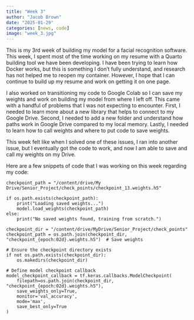 ```yaml
---
title: "Week 3"
author: "Jacob Brown"
date: "2025-01-29"
categories: [news, code]
image: "week_3.jpg"
---
```


This is my 3rd week of building my model for a facial recognition software. This week, I spent most of the time working on my resume with a Quarto building tool we have been developing. I have been trying to learn how Docker works, but this is something I don't fully understand, and research has not helped me to reopen my container. However, I hope that I can continue to build up my resume and work on getting it on one page.

I also worked on transitioning my code to Google Colab so I can save my weights and work on building my model from where I left off. This came with a handful of problems that I was not expecting to encounter. First, I needed to learn more about a new library that helps to connect to my Google Drive. Second, I needed to add a new folder and understand how paths work in Google Drive compared to my local memory. Lastly, I needed to learn how to call weights and where to put code to save weights.

This week felt like when I solved one of these issues, I ran into another issue, but I eventually got the code to work, and now I am able to save and call my weights on my Drive.

Here are a few snippets of code that I was working on this week regarding my code:

```
checkpoint_path = "/content/drive/My Drive/Senior_Project/check_points/checkpoint_13.weights.h5"

if os.path.exists(checkpoint_path):
    print("Loading saved weights...")
    model.load_weights(checkpoint_path)
else:
    print("No saved weights found, training from scratch.")
```

```
checkpoint_dir = "/content/drive/MyDrive/Senior_Project/check_points"
checkpoint_path = os.path.join(checkpoint_dir, "checkpoint_{epoch:02d}.weights.h5")  # Save weights

# Ensure the checkpoint directory exists
if not os.path.exists(checkpoint_dir):
    os.makedirs(checkpoint_dir)

# Define model checkpoint callback
model_checkpoint_callback = tf.keras.callbacks.ModelCheckpoint(
    filepath=os.path.join(checkpoint_dir, "checkpoint_{epoch:02d}.weights.h5"),
    save_weights_only=True,
    monitor='val_accuracy',
    mode='max',
    save_best_only=True
)
```